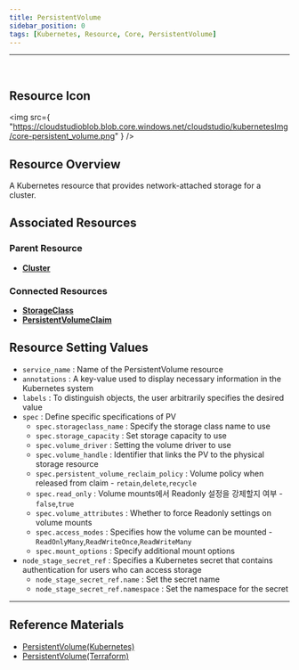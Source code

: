 ```yaml
---
title: PersistentVolume
sidebar_position: 0
tags: [Kubernetes, Resource, Core, PersistentVolume]
---
```



<hr />
<br />


## Resource Icon

<img
    src={
        "https://cloudstudioblob.blob.core.windows.net/cloudstudio/kubernetesImg/core-persistent_volume.png"
    }
/>

## Resource Overview

A Kubernetes resource that provides network-attached storage for a cluster.

## Associated Resources

### Parent Resource

-   [**Cluster**](https://docs.cstudio.app/en/docs/resource/kubernetes/Base/Cluster)


### Connected Resources

-   [**StorageClass**](https://docs.cstudio.app/en/docs/resource/kubernetes/Storage/StorageClass)
-   [**PersistentVolumeClaim**](https://docs.cstudio.app/en/docs/resource/kubernetes/Core/PersistentVolumeClaim)

## Resource Setting Values

-   `service_name` : Name of the PersistentVolume resource
-   `annotations` : A key-value used to display necessary information in the Kubernetes system
-   `labels` : To distinguish objects, the user arbitrarily specifies the desired value
-   `spec` : Define specific specifications of PV
    -   `spec.storageclass_name` : Specify the storage class name to use
    -   `spec.storage_capacity` : Set storage capacity to use
    -   `spec.volume_driver` : Setting the volume driver to use
    -   `spec.volume_handle` : Identifier that links the PV to the physical storage resource
    -   `spec.persistent_volume_reclaim_policy` : Volume policy when released from claim - `retain`,`delete`,`recycle`
    -   `spec.read_only` : Volume mounts에서 Readonly 설정을 강제할지 여부 - `false`,`true`
    -   `spec.volume_attributes` : Whether to force Readonly settings on volume mounts
    -   `spec.access_modes` : Specifies how the volume can be mounted - `ReadOnlyMany`,`ReadWriteOnce`,`ReadWriteMany`
    -   `spec.mount_options` : Specify additional mount options
-   `node_stage_secret_ref` : Specifies a Kubernetes secret that contains authentication for users who can access storage
    -   `node_stage_secret_ref.name` : Set the secret name
    -   `node_stage_secret_ref.namespace` : Set the namespace for the secret


---

## Reference Materials

-   [PersistentVolume(Kubernetes)](https://registry.terraform.io/providers/hashicorp/kubernetes/latest/en/docs/resources/persistent_volume)
-   [PersistentVolume(Terraform)](https://kubernetes.io/en/docs/concepts/storage/persistent-volumes/)
